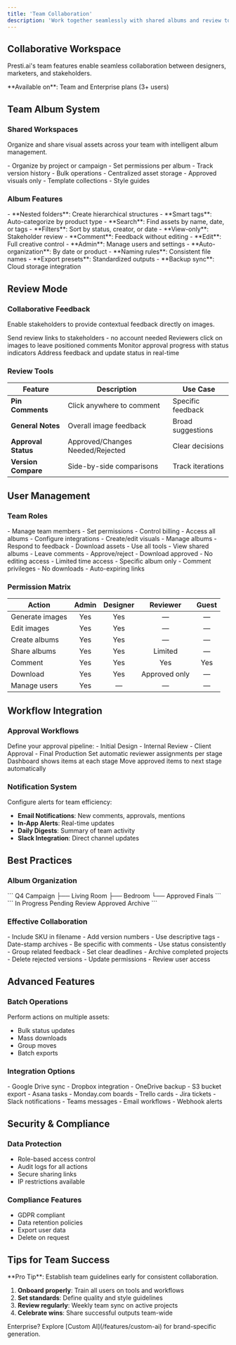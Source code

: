 ```yaml
---
title: 'Team Collaboration'
description: 'Work together seamlessly with shared albums and review tools'
---
```


## Collaborative Workspace

Presti.ai's team features enable seamless collaboration between designers, marketers, and stakeholders.

<Info>
  **Available on**: Team and Enterprise plans (3+ users)
</Info>

## Team Album System

### Shared Workspaces

Organize and share visual assets across your team with intelligent album management.

<CardGroup cols={2}>
  <Card title="Project Albums" icon="folder">
    - Organize by project or campaign
    - Set permissions per album
    - Track version history
    - Bulk operations
  </Card>
  <Card title="Brand Libraries" icon="building">
    - Centralized asset storage
    - Approved visuals only
    - Template collections
    - Style guides
  </Card>
</CardGroup>

### Album Features

<Tabs>
  <Tab title="Organization">
    - **Nested folders**: Create hierarchical structures
    - **Smart tags**: Auto-categorize by product type
    - **Search**: Find assets by name, date, or tags
    - **Filters**: Sort by status, creator, or date
  </Tab>
  <Tab title="Permissions">
    - **View-only**: Stakeholder review
    - **Comment**: Feedback without editing
    - **Edit**: Full creative control
    - **Admin**: Manage users and settings
  </Tab>
  <Tab title="Automation">
    - **Auto-organization**: By date or product
    - **Naming rules**: Consistent file names
    - **Export presets**: Standardized outputs
    - **Backup sync**: Cloud storage integration
  </Tab>
</Tabs>

## Review Mode

### Collaborative Feedback

Enable stakeholders to provide contextual feedback directly on images.

<Steps>
  <Step title="Share for Review">
    Send review links to stakeholders - no account needed
  </Step>
  <Step title="Gather Feedback">
    Reviewers click on images to leave positioned comments
  </Step>
  <Step title="Track Status">
    Monitor approval progress with status indicators
  </Step>
  <Step title="Implement Changes">
    Address feedback and update status in real-time
  </Step>
</Steps>

### Review Tools

| Feature | Description | Use Case |
|---------|-------------|----------|
| **Pin Comments** | Click anywhere to comment | Specific feedback |
| **General Notes** | Overall image feedback | Broad suggestions |
| **Approval Status** | Approved/Changes Needed/Rejected | Clear decisions |
| **Version Compare** | Side-by-side comparisons | Track iterations |

## User Management

### Team Roles

<AccordionGroup>
  <Accordion title="Admin" icon="crown">
    - Manage team members
    - Set permissions
    - Control billing
    - Access all albums
    - Configure integrations
  </Accordion>
  <Accordion title="Designer" icon="palette">
    - Create/edit visuals
    - Manage albums
    - Respond to feedback
    - Download assets
    - Use all tools
  </Accordion>
  <Accordion title="Reviewer" icon="eye">
    - View shared albums
    - Leave comments
    - Approve/reject
    - Download approved
    - No editing access
  </Accordion>
  <Accordion title="Guest" icon="user">
    - Limited time access
    - Specific album only
    - Comment privileges
    - No downloads
    - Auto-expiring links
  </Accordion>
</AccordionGroup>

### Permission Matrix

| Action | Admin | Designer | Reviewer | Guest |
|--------|:-----:|:--------:|:--------:|:-----:|
| Generate images | Yes | Yes | — | — |
| Edit images | Yes | Yes | — | — |
| Create albums | Yes | Yes | — | — |
| Share albums | Yes | Yes | Limited | — |
| Comment | Yes | Yes | Yes | Yes |
| Download | Yes | Yes | Approved only | — |
| Manage users | Yes | — | — | — |

## Workflow Integration

### Approval Workflows

<Steps>
  <Step title="Setup Stages">
    Define your approval pipeline:
    - Initial Design
    - Internal Review
    - Client Approval
    - Final Production
  </Step>
  <Step title="Assign Reviewers">
    Set automatic reviewer assignments per stage
  </Step>
  <Step title="Track Progress">
    Dashboard shows items at each stage
  </Step>
  <Step title="Automate Actions">
    Move approved items to next stage automatically
  </Step>
</Steps>

### Notification System

Configure alerts for team efficiency:

- **Email Notifications**: New comments, approvals, mentions
- **In-App Alerts**: Real-time updates
- **Daily Digests**: Summary of team activity
- **Slack Integration**: Direct channel updates

## Best Practices

### Album Organization

<CardGroup cols={2}>
  <Card title="By Project" icon="briefcase">
    ```
     Q4 Campaign
    ├──  Living Room
    ├──  Bedroom
    └──  Approved Finals
    ```
  </Card>
  <Card title="By Status" icon="clock">
    ```
     In Progress
     Pending Review
     Approved
     Archive
    ```
  </Card>
</CardGroup>

### Effective Collaboration

<AccordionGroup>
  <Accordion title="Clear naming conventions">
    - Include SKU in filename
    - Add version numbers
    - Use descriptive tags
    - Date-stamp archives
  </Accordion>
  <Accordion title="Structured feedback">
    - Be specific with comments
    - Use status consistently
    - Group related feedback
    - Set clear deadlines
  </Accordion>
  <Accordion title="Regular cleanup">
    - Archive completed projects
    - Delete rejected versions
    - Update permissions
    - Review user access
  </Accordion>
</AccordionGroup>

## Advanced Features

### Batch Operations

Perform actions on multiple assets:
- Bulk status updates
- Mass downloads
- Group moves
- Batch exports

### Integration Options

<Tabs>
  <Tab title="Cloud Storage">
    - Google Drive sync
    - Dropbox integration
    - OneDrive backup
    - S3 bucket export
  </Tab>
  <Tab title="Project Management">
    - Asana tasks
    - Monday.com boards
    - Trello cards
    - Jira tickets
  </Tab>
  <Tab title="Communication">
    - Slack notifications
    - Teams messages
    - Email workflows
    - Webhook alerts
  </Tab>
</Tabs>

## Security & Compliance

### Data Protection
- Role-based access control
- Audit logs for all actions
- Secure sharing links
- IP restrictions available

### Compliance Features
- GDPR compliant
- Data retention policies
- Export user data
- Delete on request

## Tips for Team Success

<Info>
  **Pro Tip**: Establish team guidelines early for consistent collaboration.
</Info>

1. **Onboard properly**: Train all users on tools and workflows
2. **Set standards**: Define quality and style guidelines
3. **Review regularly**: Weekly team sync on active projects
4. **Celebrate wins**: Share successful outputs team-wide

<Check>
  Enterprise? Explore [Custom AI](/features/custom-ai) for brand-specific generation.
</Check>